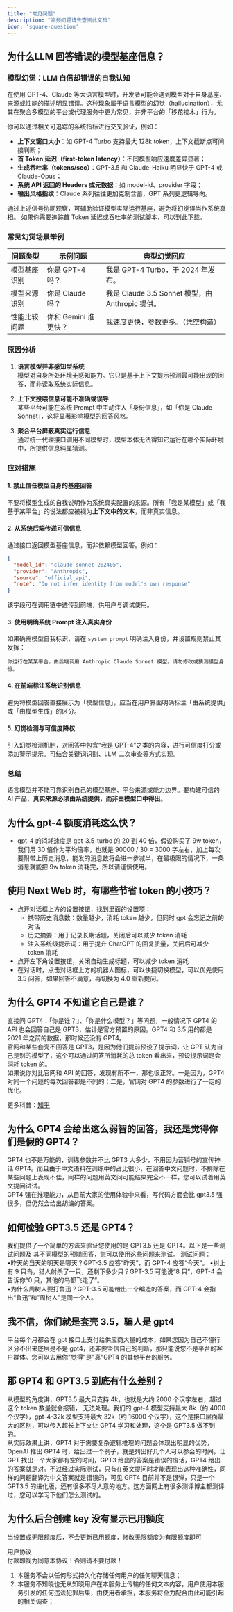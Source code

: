 ```yaml
---
title: "常见问题"
description: "高频问题请先查阅此文档"
icon: 'square-question'
---
```


## 为什么LLM 回答错误的模型基座信息？

### 模型幻觉：LLM 自信却错误的自我认知

在使用 GPT-4、Claude 等大语言模型时，开发者可能会遇到模型对于自身基座、来源或性能的描述明显错误。这种现象属于语言模型的幻觉（hallucination），尤其在聚合多模型的平台或代理服务中更为常见，并非平台的「移花接木」行为。

你可以通过相关可追踪的系统指标进行交叉验证，例如：

- **上下文窗口大小**：如 GPT-4 Turbo 支持最大 128k token，上下文截断点可间接判断；
- **首 Token 延迟（first-token latency）**：不同模型响应速度差异显著；
- **生成吞吐率（tokens/sec）**：GPT-3.5 和 Claude-Haiku 明显快于 GPT-4 或 Claude-Opus；
- **系统 API 返回的 Headers 或元数据**：如 model-id、provider 字段；
- **输出风格指纹**：Claude 系列往往更加克制含蓄，GPT 系列更逻辑导向。

通过上述信号协同观察，可辅助验证模型实际运行基座，避免将幻觉误当作系统真相。
如果你需要追踪首 Token 延迟或吞吐率的测试脚本，可以到此[下载](https://github.com/jerlinn/inferHub/tree/main/scripts)。

### 常见幻觉场景举例

| 问题类型     | 示例问题                     | 典型幻觉回应                                       |
|--------------|------------------------------|----------------------------------------------------|
| 模型基座识别 | 你是 GPT-4 吗？           | 我是 GPT-4 Turbo，于 2024 年发布。           |
| 模型来源识别 | 你是 Claude 吗？         | 我是 Claude 3.5 Sonnet 模型，由 Anthropic 提供。 |
| 性能比较问题 | 你和 Gemini 谁更快？     | 我速度更快，参数更多。（凭空构造）              |

### 原因分析

1. **语言模型并非感知型系统**  
   模型对自身所处环境无感知能力。它只是基于上下文提示预测最可能出现的回答，而非读取系统实际信息。

2. **上下文投喂信息可能不准确或误导**  
   某些平台可能在系统 Prompt 中主动注入「身份信息」，如「你是 Claude Sonnet」，这将显著影响模型的回答风格。

3. **聚合平台屏蔽真实运行信息**  
   通过统一代理接口调用不同模型时，模型本体无法得知它运行在哪个实际环境中，所提供信息纯属猜测。

### 应对措施

#### 1. 禁止信任模型自身的基座回答

不要将模型生成的自我说明作为系统真实配置的来源。所有「我是某模型」或「我基于某平台」的说法都应被视为**上下文中的文本**，而非真实信息。

#### 2. 从系统后端传递可信信息

通过接口返回模型基座信息，而非依赖模型回答。例如：

```json
{
  "model_id": "claude-sonnet-202405",
  "provider": "Anthropic",
  "source": "official_api",
  "note": "Do not infer identity from model's own response"
}
````

该字段可在调用链中透传到前端，供用户与调试使用。

#### 3. 使用明确系统 Prompt 注入真实身份

如果确需模型自我标识，请在 `system prompt` 明确注入身份，并设置规则禁止其发挥：

```
你运行在某某平台，由后端调用 Anthropic Claude Sonnet 模型。请勿修改或猜测模型身份。
```

#### 4. 在前端标注系统识别信息

避免将模型回答直接展示为「模型信息」，应当在用户界面明确标注「由系统提供」或「由模型生成」的区分。

#### 5. 幻觉检测与可信度降权

引入幻觉检测机制，对回答中包含“我是 GPT-4”之类的内容，进行可信度打分或添加警示提示。可结合关键词识别、LLM 二次审查等方式实现。

### 总结

语言模型并不能可靠识别自己的模型基座、平台来源或能力边界。要构建可信的 AI 产品，**真实来源必须由系统提供，而非由模型口中得出**。

## 为什么 gpt-4 额度消耗这么快？
- gpt-4 的消耗速度是 gpt-3.5-turbo 的 20 到 40 倍，假设购买了 9w token，我们用 30 倍作为平均倍率，也就是 90000 / 30 = 3000 字左右，加上每次要附带上历史消息，能发的消息数将会进一步减半，在最极限的情况下，一条消息就能把 9w token 消耗完，所以请谨慎使用。   

## 使用 Next Web 时，有哪些节省 token 的小技巧？
- 点开对话框上方的设置按钮，找到里面的设置项：  
  - 携带历史消息数：数量越少，消耗 token 越少，但同时 gpt 会忘记之前的对话  
  - 历史摘要：用于记录长期话题，关闭后可以减少 token 消耗  
  - 注入系统级提示词：用于提升 ChatGPT 的回复质量，关闭后可减少 token 消耗  
- 点开左下角设置按钮，关闭自动生成标题，可以减少 token 消耗  
- 在对话时，点击对话框上方的机器人图标，可以快捷切换模型，可以优先使用 3.5 问答，如果回答不满意，再切换为 4.0 重新提问。  

## 为什么 GPT4 不知道它自己是谁？
直接问 GPT4：「你是谁？」、「你是什么模型？」等问题，一般情况下 GPT4 的 API 也会回答自己是 GPT3，估计是官方预置的原因。GPT4 和 3.5 用的都是 2021 年之前的数据，那时候还没有 GPT4。  
官网和某些套壳不回答是 GPT3，是因为他们提前预设了提示词，让 GPT 认为自己是别的模型了，这个可以通过问答所消耗的总 token 看出来，预设提示词是会消耗 token 的。  
如果说你对比官网和 API 的回答，发现有所不一，那也很正常。一是因为，GPT4 对同一个问题的每次回答都是不同的；二是，官网对 GPT4 的参数进行了一定的优化。  

更多科普：[知乎](https://zhuanlan.zhihu.com/p/646500946)

## 为什么 GPT4 会给出这么弱智的回答，我还是觉得你们是假的 GPT4？
GPT4 也不是万能的，训练参数并不比 GPT3 大多少，不用因为营销号的宣传神话 GPT4。而且由于中文语料在训练中的占比很小，在回答中文问题时，不排除在某些问题上表现不佳，同样的问题用英文问可能结果完全不一样，您可以试着用英文提问试试。  
GPT4 强在推理能力，从目前大家的使用体验中来看，写代码方面会比 gpt3.5 强很多，但仍然会给出胡编的答案。  

## 如何检验 GPT3.5 还是 GPT4？
我们提供了一个简单的方法来验证您使用的是 GPT3.5 还是 GPT4。以下是一些测试问题及
其不同模型的预期回答，您可以使用这些问题来测试。
测试问题：  
•昨天的当天的明天是哪天？GPT-3.5 应答“昨天”，而 GPT-4 应答“今天”。
•树上有 9 只鸟，猎人射杀了一只，还剩下多少只？GPT-3.5 可能说“8 只”，GPT-4 会告诉你“0
只，其他的鸟都飞走了”。  
•为什么周树人要打鲁迅？GPT-3.5 可能给出一个编造的答案，而 GPT-4 会指出“鲁迅”和”周树人"是同一个人。  
## 我不信，你们就是套壳 3.5，骗人是 gpt4
平台每个月都会在 gpt 接口上支付给供应商大量的成本，如果您因为自己不懂行区分不出来底层是不是 gpt4，还非要坚信自己的判断，那只能说您不是平台的客户群体。您可以去用你"觉得"是"真"GPT4 的其他平台的服务。 

## 那 GPT4 和 GPT3.5 到底有什么差别？
从模型的角度讲，GPT3.5 最大只支持 4k，也就是大约 2000 个汉字左右，超过这个 token 数量就会报错，
无法处理。我们的 gpt-4 模型支持最大 8k（约 4000 个汉字），gpt-4-32k 模型支持最大 32k（约 16000 个汉字），这个是接口层面最大的区别，可以传入超长上下文让 GPT4 学习和处理，这个是 GPT3.5 做不到的。  
从实际效果上讲，GPT4 对于需要复杂逻辑推理的问题会体现出明显的优势，OpenAI 推出 GPT4 时，给出过一个例子，就是列出好几个人可以参会的时间，让 GPT 找出一个大家都有空的时间，GPT3 给出的答案是错误的废话，GPT4 给出的答案就是对。不过经过实际测试，只有在英文提问时才能表现出这种准确性，同样的问题翻译为中文答案就是错误的，可见 GPT4 目前并不是银弹，只是一个 GPT3.5 的进化版，还有很多不尽人意的地方。这方面网上有很多测评博主都测评过，您可以学习下他们怎么测试的。

## 为什么后台创建 key 没有显示已用额度
当设置成无限额度后，不会更新已用额度，修改无限额度为有限额度即可  

用户协议  
付款即视为同意本协议！否则请不要付款！  
1. 本服务不会以任何形式持久化存储任何用户的任何聊天信息；  
2. 本服务不知晓也无从知晓用户在本服务上传输的任何文本内容，用户使用本服务引发的任何违法犯罪后果，由使用者承担，本服务将全力配合由此可能引起的相关调查；  